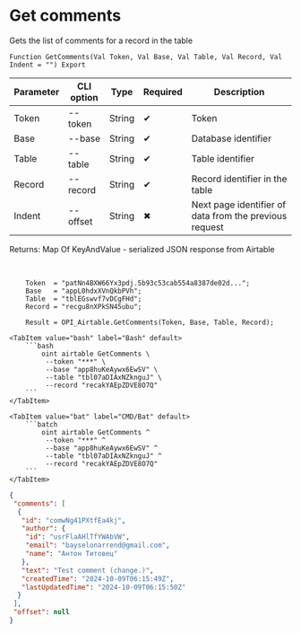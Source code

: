 ﻿---
sidebar_position: 1
---


# Get comments
 Gets the list of comments for a record in the table



`Function GetComments(Val Token, Val Base, Val Table, Val Record, Val Indent = "") Export`

  | Parameter | CLI option | Type | Required | Description |
  |-|-|-|-|-|
  | Token | --token | String | &#x2714; | Token |
  | Base | --base | String | &#x2714; | Database identifier |
  | Table | --table | String | &#x2714; | Table identifier |
  | Record | --record | String | &#x2714; | Record identifier in the table |
  | Indent | --offset | String | &#x2716; | Next page identifier of data from the previous request |

  
  Returns:  Map Of KeyAndValue - serialized JSON response from Airtable

<br/>




```bsl title="1C:Enterprise/OneScript code example"
    Token  = "patNn4BXW66Yx3pdj.5b93c53cab554a8387de02d...";
    Base   = "appL0hdxXVnQkbPVh";
    Table  = "tblEGswvf7vDCgFHd";
    Record = "recgu8nXPkSN45ubu";

    Result = OPI_Airtable.GetComments(Token, Base, Table, Record);
```
 

 <Tabs>
  
    <TabItem value="bash" label="Bash" default>
        ```bash
            oint airtable GetComments \
             --token "***" \
             --base "app8huKeAywx6EwSV" \
             --table "tbl07aDIAxNZknguJ" \
             --record "recakYAEpZDVE8O7Q"
        ```
    </TabItem>
  
    <TabItem value="bat" label="CMD/Bat" default>
        ```batch
            oint airtable GetComments ^
             --token "***" ^
             --base "app8huKeAywx6EwSV" ^
             --table "tbl07aDIAxNZknguJ" ^
             --record "recakYAEpZDVE8O7Q"
        ```
    </TabItem>
</Tabs>


```json title="Result"
{
 "comments": [
  {
   "id": "comwNg41PXtfEa4kj",
   "author": {
    "id": "usrFlaAHlTfYWAbVW",
    "email": "bayselonarrend@gmail.com",
    "name": "Антон Титовец"
   },
   "text": "Test comment (change.)",
   "createdTime": "2024-10-09T06:15:49Z",
   "lastUpdatedTime": "2024-10-09T06:15:50Z"
  }
 ],
 "offset": null
}
```
